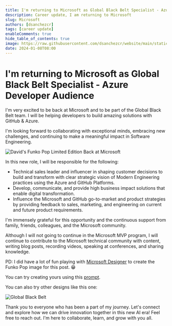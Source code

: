 ```yaml
---
title: I'm returning to Microsoft as Global Black Belt Specialist - Azure Developer Audience
description: Career update, I am returning to Microsoft
slug: Microsoft
authors: [dsanchezcr]
tags: [career update]
enableComments: true
hide_table_of_contents: true
image: https://raw.githubusercontent.com/dsanchezcr/website/main/static/img/ReturningMS.jpg
date: 2024-01-08T08:00
---
```

# I'm returning to Microsoft as Global Black Belt Specialist - Azure Developer Audience

I'm very excited to be back at Microsoft and to be part of the Global Black Belt team. I will be helping developers to build amazing solutions with GitHub & Azure.

<!--truncate-->

I'm looking forward to collaborating with exceptional minds, embracing new challenges, and continuing to make a meaningful impact in Software Engineering.

![David's Funko Pop Limited Edition Back at Microsoft](../static/img/ReturningMS.jpg)	

In this new role, I will be responsible for the following:

- Technical sales leader and influencer in shaping customer decisions to build and transform with clear strategic vision of Modern Engineering practices using the Azure and GitHub Platforms. 
- Develop, communicate, and provide high business impact solutions that enable digital transformation.
- Influence the Microsoft and GitHub go-to-market and product strategies by providing feedback to sales, marketing, and engineering on current and future product requirements.

I'm immensely grateful for this opportunity and the continuous support from family, friends, colleagues, and the Microsoft community.

Although I will not going to continue in the Microsoft MVP program, I will continue to contribute to the Microsoft technical community with content, writing blog posts, recording videos, speaking at conferences, and sharing knowledge.

PD: I did have a lot of fun playing with [Microsoft Designer](https://designer.microsoft.com) to create the Funko Pop image for this post. 😁

You can try creating yours using this [prompt](https://designer.microsoft.com/image-creator?p=Funko+figure+of+%5Ban+activity+or+role%5D%2C+%5Bfemale+or+male%5D%2C+called+%5BName%5D%2C+wearing+a+%5Bspecific+clothes+and+glasses%5D%2C+%5Bspecific+hair%5D+and+has+%5Baccessories%5D.+Holding+a+%5Bsomething%5D.+The+Funko+is+displayed+inside+a+Funko+box+with+%5Btext%5D+text+and+%5Blogo%5D+logo+for+the+box%2C+allowing+visibility+of+the+figure%2C+typography%2C+3D+render).

You can also try other designs like this one:

![Global Black Belt](../static/img/BlackBelt.jpg)	

Thank you to everyone who has been a part of my journey. Let's connect and explore how we can drive innovation together in this new AI era! Feel free to reach out. I'm here to collaborate, learn, and grow with you all.
